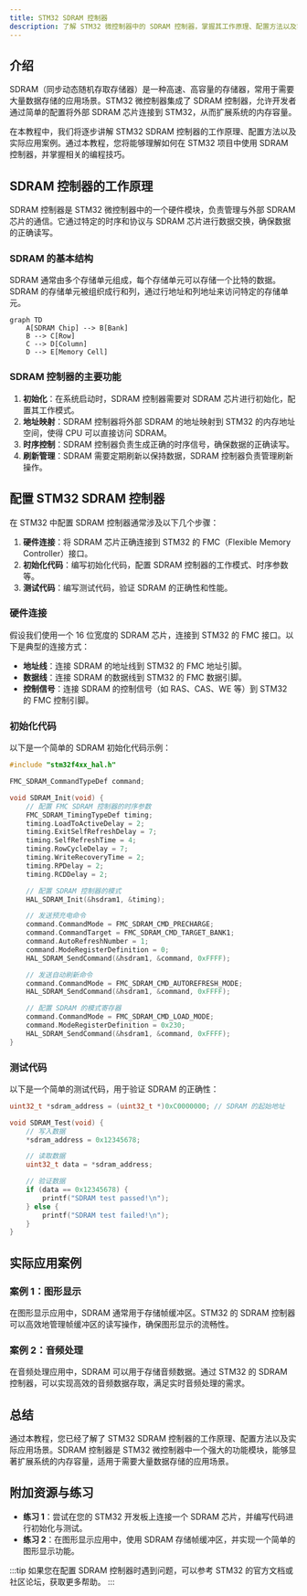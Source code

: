 ```yaml
---
title: STM32 SDRAM 控制器
description: 了解 STM32 微控制器中的 SDRAM 控制器，掌握其工作原理、配置方法以及实际应用场景。
---
```


## 介绍

SDRAM（同步动态随机存取存储器）是一种高速、高容量的存储器，常用于需要大量数据存储的应用场景。STM32 微控制器集成了 SDRAM 控制器，允许开发者通过简单的配置将外部 SDRAM 芯片连接到 STM32，从而扩展系统的内存容量。

在本教程中，我们将逐步讲解 STM32 SDRAM 控制器的工作原理、配置方法以及实际应用案例。通过本教程，您将能够理解如何在 STM32 项目中使用 SDRAM 控制器，并掌握相关的编程技巧。

## SDRAM 控制器的工作原理

SDRAM 控制器是 STM32 微控制器中的一个硬件模块，负责管理与外部 SDRAM 芯片的通信。它通过特定的时序和协议与 SDRAM 芯片进行数据交换，确保数据的正确读写。

### SDRAM 的基本结构

SDRAM 通常由多个存储单元组成，每个存储单元可以存储一个比特的数据。SDRAM 的存储单元被组织成行和列，通过行地址和列地址来访问特定的存储单元。

```mermaid
graph TD
    A[SDRAM Chip] --> B[Bank]
    B --> C[Row]
    C --> D[Column]
    D --> E[Memory Cell]
```

### SDRAM 控制器的主要功能

1. **初始化**：在系统启动时，SDRAM 控制器需要对 SDRAM 芯片进行初始化，配置其工作模式。
2. **地址映射**：SDRAM 控制器将外部 SDRAM 的地址映射到 STM32 的内存地址空间，使得 CPU 可以直接访问 SDRAM。
3. **时序控制**：SDRAM 控制器负责生成正确的时序信号，确保数据的正确读写。
4. **刷新管理**：SDRAM 需要定期刷新以保持数据，SDRAM 控制器负责管理刷新操作。

## 配置 STM32 SDRAM 控制器

在 STM32 中配置 SDRAM 控制器通常涉及以下几个步骤：

1. **硬件连接**：将 SDRAM 芯片正确连接到 STM32 的 FMC（Flexible Memory Controller）接口。
2. **初始化代码**：编写初始化代码，配置 SDRAM 控制器的工作模式、时序参数等。
3. **测试代码**：编写测试代码，验证 SDRAM 的正确性和性能。

### 硬件连接

假设我们使用一个 16 位宽度的 SDRAM 芯片，连接到 STM32 的 FMC 接口。以下是典型的连接方式：

- **地址线**：连接 SDRAM 的地址线到 STM32 的 FMC 地址引脚。
- **数据线**：连接 SDRAM 的数据线到 STM32 的 FMC 数据引脚。
- **控制信号**：连接 SDRAM 的控制信号（如 RAS、CAS、WE 等）到 STM32 的 FMC 控制引脚。

### 初始化代码

以下是一个简单的 SDRAM 初始化代码示例：

```c
#include "stm32f4xx_hal.h"

FMC_SDRAM_CommandTypeDef command;

void SDRAM_Init(void) {
    // 配置 FMC SDRAM 控制器的时序参数
    FMC_SDRAM_TimingTypeDef timing;
    timing.LoadToActiveDelay = 2;
    timing.ExitSelfRefreshDelay = 7;
    timing.SelfRefreshTime = 4;
    timing.RowCycleDelay = 7;
    timing.WriteRecoveryTime = 2;
    timing.RPDelay = 2;
    timing.RCDDelay = 2;

    // 配置 SDRAM 控制器的模式
    HAL_SDRAM_Init(&hsdram1, &timing);

    // 发送预充电命令
    command.CommandMode = FMC_SDRAM_CMD_PRECHARGE;
    command.CommandTarget = FMC_SDRAM_CMD_TARGET_BANK1;
    command.AutoRefreshNumber = 1;
    command.ModeRegisterDefinition = 0;
    HAL_SDRAM_SendCommand(&hsdram1, &command, 0xFFFF);

    // 发送自动刷新命令
    command.CommandMode = FMC_SDRAM_CMD_AUTOREFRESH_MODE;
    HAL_SDRAM_SendCommand(&hsdram1, &command, 0xFFFF);

    // 配置 SDRAM 的模式寄存器
    command.CommandMode = FMC_SDRAM_CMD_LOAD_MODE;
    command.ModeRegisterDefinition = 0x230;
    HAL_SDRAM_SendCommand(&hsdram1, &command, 0xFFFF);
}
```

### 测试代码

以下是一个简单的测试代码，用于验证 SDRAM 的正确性：

```c
uint32_t *sdram_address = (uint32_t *)0xC0000000; // SDRAM 的起始地址

void SDRAM_Test(void) {
    // 写入数据
    *sdram_address = 0x12345678;

    // 读取数据
    uint32_t data = *sdram_address;

    // 验证数据
    if (data == 0x12345678) {
        printf("SDRAM test passed!\n");
    } else {
        printf("SDRAM test failed!\n");
    }
}
```

## 实际应用案例

### 案例 1：图形显示

在图形显示应用中，SDRAM 通常用于存储帧缓冲区。STM32 的 SDRAM 控制器可以高效地管理帧缓冲区的读写操作，确保图形显示的流畅性。

### 案例 2：音频处理

在音频处理应用中，SDRAM 可以用于存储音频数据。通过 STM32 的 SDRAM 控制器，可以实现高效的音频数据存取，满足实时音频处理的需求。

## 总结

通过本教程，您已经了解了 STM32 SDRAM 控制器的工作原理、配置方法以及实际应用场景。SDRAM 控制器是 STM32 微控制器中一个强大的功能模块，能够显著扩展系统的内存容量，适用于需要大量数据存储的应用场景。

## 附加资源与练习

- **练习 1**：尝试在您的 STM32 开发板上连接一个 SDRAM 芯片，并编写代码进行初始化与测试。
- **练习 2**：在图形显示应用中，使用 SDRAM 存储帧缓冲区，并实现一个简单的图形显示功能。

:::tip
如果您在配置 SDRAM 控制器时遇到问题，可以参考 STM32 的官方文档或社区论坛，获取更多帮助。
:::